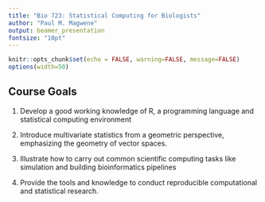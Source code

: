 ```yaml
---
title: "Bio 723: Statistical Computing for Biologists"
author: "Paul M. Magwene"
output: beamer_presentation
fontsize: "10pt"
---
```


```r
knitr::opts_chunk$set(echo = FALSE, warning=FALSE, message=FALSE)
options(width=50)
```


## Course Goals

1. Develop a good working knowledge of R, a programming language and statistical computing environment

2. Introduce multivariate statistics from a geometric perspective, emphasizing the geometry of vector spaces.

3. Illustrate how to carry out common scientific computing tasks like simulation and building bioinformatics pipelines

4. Provide the tools and knowledge to conduct reproducible computational and statistical research.



